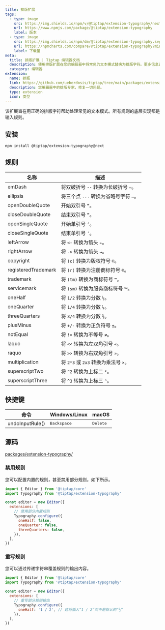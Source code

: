```yaml
---
title: 排版扩展
tags:
  - type: image
    src: https://img.shields.io/npm/v/@tiptap/extension-typography/next?label=版本
    url: https://www.npmjs.com/package/@tiptap/extension-typography
    label: 版本
  - type: image
    src: https://img.shields.io/npm/dm/@tiptap/extension-typography.svg
    url: https://npmcharts.com/compare/@tiptap/extension-typography?minimal=true
    label: 下载量
meta:
  title: 排版扩展 | Tiptap 编辑器文档
  description: 使用排版扩展在您的编辑器中将常见的文本模式替换为排版字符。更多信息请查阅文档！
  category: 编辑器
extension:
  name: 排版
  link: https://github.com/ueberdosis/tiptap/tree/main/packages/extension-typography
  description: 您编辑器中的排版专家，修复一切问题。
  type: extension
  icon: 类型
---
```



该扩展旨在用正确的排版字符帮助处理常见的文本模式。所有规则的底层实现都是输入规则。

<CodeDemo path="/Extensions/Typography" />

## 安装

```bash
npm install @tiptap/extension-typography@next
```

## 规则

| 名称                | 描述                                                        |
| ------------------- | ------------------------------------------------------------ |
| emDash              | 将双破折号 `--` 转换为长破折号 `—`。                        |
| ellipsis            | 将三个点 `...` 转换为省略号字符 `…`。                        |
| openDoubleQuote     | 开始双引号 `“`。                                              |
| closeDoubleQuote    | 结束双引号 `”`。                                              |
| openSingleQuote     | 开始单引号 `‘`。                                              |
| closeSingleQuote    | 结束单引号 `’`。                                              |
| leftArrow           | 将 `<-` 转换为箭头 `←`。                                      |
| rightArrow          | 将 `->` 转换为箭头 `→`。                                       |
| copyright           | 将 `(c)` 转换为版权符号 `©`。                                   |
| registeredTrademark | 将 `(r)` 转换为注册商标符号 `®`。                                |
| trademark           | 将 `(tm)` 转换为商标符号 `™`。                                   |
| servicemark         | 将 `(sm)` 转换为服务商标符号 `℠`。                               |
| oneHalf             | 将 `1/2` 转换为分数 `½`。                                      |
| oneQuarter          | 将 `1/4` 转换为分数 `¼`。                                      |
| threeQuarters       | 将 `3/4` 转换为分数 `¾`。                                      |
| plusMinus           | 将 `+/-` 转换为正负符号 `±`。                                    |
| notEqual            | 将 `!=` 转换为不等号 `≠`。                                       |
| laquo               | 将 `<<` 转换为左双角引号 `«`。                                   |
| raquo               | 将 `>>` 转换为右双角引号 `»`。                                   |
| multiplication      | 将 `2*3` 或 `2x3` 转换为乘法号 `×`。                              |
| superscriptTwo      | 将 `^2` 转换为上标二 `²`。                                        |
| superscriptThree    | 将 `^3` 转换为上标三 `³`。                                        |

## 快捷键

| 命令               | Windows/Linux             | macOS             |
| ------------------ | -------------------------- | ----------------- |
| undoInputRule()  | <kbd>Backspace</kbd>       | <kbd>Delete</kbd> |

## 源码

[packages/extension-typography/](https://github.com/ueberdosis/tiptap/blob/main/packages/extension-typography/)

### 禁用规则

您可以配置内置的规则，甚至禁用部分规则，如下所示。

```js
import { Editor } from '@tiptap/core'
import Typography from '@tiptap/extension-typography'

const editor = new Editor({
  extensions: [
    // 禁用部分内置规则
    Typography.configure({
      oneHalf: false,
      oneQuarter: false,
      threeQuarters: false,
    }),
  ],
})
```

### 重写规则

您可以通过传递字符串覆盖规则的输出内容。

```js
import { Editor } from '@tiptap/core'
import Typography from '@tiptap/extension-typography'

const editor = new Editor({
  extensions: [
    // 重写部分规则输出
    Typography.configure({
      oneHalf: '1 / 2', // 这将插入“1 / 2”而不是默认的“½”
    }),
  ],
})
```